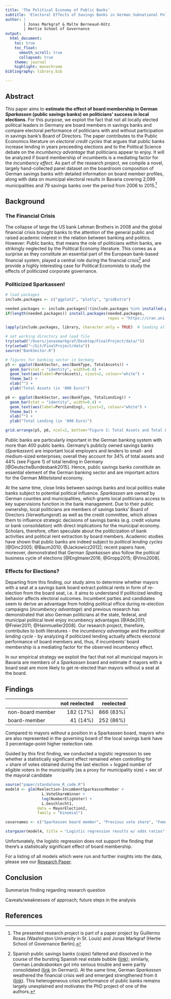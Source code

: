 ```yaml
---
title: 'The Political Economy of Public Banks'
subtitle: 'Electoral Effects of Savings Banks in German Subnational Politics - The Case of Bavaria'
author: |
        | Jonas Markgraf & Malte Berneaud-Kötz
        | Hertie School of Governance
output: 
  html_document:
    toc: true
    toc_float:
      smooth_scroll: true
      collapsed: true
    theme: journal
    highlight: monochrome
bibliography: library.bib

---
```


## Abstract

This paper aims to **estimate the effect of board membership in German *Sparkassen* (public savings banks) on politicians' success in local elections**. For this purpose, we exploit the fact that not all locally elected political leaders in Germany are board members in savings banks and compare electoral performance of politicians with and without participation in savings bank’s Board of Directors.
The paper contributes to the Public Economics literature on *electoral credit cycles* that argues that public banks increase lending in years preceeding elections and to the Political Science debate on the *incumbency advantage* that politicians appear to enjoy. It will be analyzed if board membership of incumbents is a mediating factor for the *incumbency effect*.
As part of the research project, we compile a novel, largely hand-collected panel dataset on the boardroom composition of German savings banks with detailed information on board member profiles, along with data on municipal electoral results in Bavaria covering 2,099 municipalities and 79 savings banks over the period from 2006 to 2015.[^1]

## Background
### The Financial Crisis
The collapse of large the US bank Lehman Brothers in 2008 and the global financial crisis brought banks to the attention of the general public and raised academic interest in the relation between banking and politics. However: Public banks, that means the role of politicians *within* banks, are strikingly neglected by the Political Economy literature. This comes as a surprise as they constitute an essential part of the European bank-based financial system, played a central role during the financial crisis[^2] and provide a highly interesting case for Political Economists to study the effects of politicized corporate governance.

### Politicized Sparkassen!

```r
# load packages
include.packages <- c("ggplot2", "plotly", "gridExtra")

needed.packages <- include.packages[!(include.packages %in% installed.packages()[, "Package"])]
if(length(needed.packages)) install.packages(needed.packages, 
                                             repos = "https://cran.uni-muenster.de/")

lapply(include.packages, library, character.only = TRUE)  # loading all packages at once

# set working directory and load file
try(setwd("/Users/jonasmarkgraf/Desktop/FinalProject/data/"))
try(setwd("~/Git/FinalProject/data"))
source("BankSector.R")

# figures for banking sector in Germany
p5 <- ggplot(BankSector, aes(BankType, TotalAssets)) +
  geom_bar(stat = "identity", width=0.4) +
  geom_text(aes(label=PercAssets), vjust=2, colour="white") +
  theme_bw() +
  xlab("") +
  ylab("Total Assets (in '000 Euro)")

p6 <- ggplot(BankSector, aes(BankType, TotalLending)) +
  geom_bar(stat = "identity", width=0.4) +
  geom_text(aes(label=PercLending), vjust=2, colour="white") +
  theme_bw() +
  xlab("") +
  ylab("Total Lending (in '000 Euro)")
```


```r

grid.arrange(p5, p6, ncol=2, bottom="Figure 1: Total Assets and Total Lending in German Banking System")
```

Public banks are particularly important in the German banking system with more than 400 public banks. Germany's publicly owned savings banks (*Sparkassen*) are important local employers and lenders to small- and medium-sized enterprises; overall they account for 34% of total assets and 44% (see Figure 1) of total lending in Germany [@DeutscheBundesbank2015]. Hence, public savings banks constitute an essential element of the German banking sector and are important actors for the German *Mittelstand* economy.

At the same time, close links between savings banks and local politics make banks subject to potential political influence. *Sparkassen* are owned by German counties and municipalities, which grants local politicians access to key supervisions function in the bank management. Due to their public ownership, local politicians are members of savings banks' Board of Directors (*Verwaltungsrat*) as well as the credit committee, which allows them to influence strategic decisions of savings banks (e.g. credit volume or bank consolidation) with direct implications for the municipal economy. Scholars, therefore, often speculate about the politicization of bank activities and political rent extraction by board members. Academic studies have shown that public banks are indeed subject to *political lending cycles* [@Dinc2005; @Baum2010; @Jackowicz2012]; recent papers have, moreover, demonstrated that German *Sparkassen* also follow the political business cycle of elections [@Englmaier2016; @Gropp2015; @Vins2008]. 

### Effects for Elections?

Departing from this finding, our study aims to determine whether mayors with a seat at a savings bank board extract political rents in form of re-election from the board seat, i.e. it aims to understand if politicized lending behavior affects electoral outcomes. Incumbent parties and candidates seem to derive an advantage from holding political office during re-election campaigns (*incumbency advantage*) and previous research has demonstrated that also German politicians at the state, federal, and municipal political level enjoy incumbency advantages [@Ade2011; @Freier2011; @Hainmueller2008]. Our research project, therefore, contributes to both literatures - the *incumbency advantage* and the *political lending cycle* - by analyzing if politicized lending actually affects electoral performance of board members and, thus, if incumbents' board membership is a mediating factor for the observed incumbency effect.

In our empirical strategy we exploit the fact that not all municipal mayors in Bavaria are members of a *Sparkassen* board and estimate if mayors with a board seat are more likely to get re-elected than mayors without a seat at the board.

## Findings

                    not reelected   reelected
------------------ --------------  ----------
  non-board member      182 (17%)   866 (83%)
      board-member       41 (14%)   252 (86%)

Compared to mayors without a position in a Sparkassen board, mayors who are also represented in the governing board of the local savings bank have 3 percentage-point higher reelection rate. 

Guided by this first finding, we conducted a logistic regression to see whether a statistically significant effect remained when controlling for  
 + share of votes obtained during the last election
 + logged number of eligible voters in the municipality (as a proxy for municipality size)
 + sex of the mayoral candidate  
 
 
```r
source("paper/standalone_R_code.R")
model4 <- glm(Reelection~IncumbentSparkassenMember +
                L.VoteShareWinner +
                log(NumberEligVoter) +
                L.Geschlecht1,
              data = MayorElection2,
              family = "binomial")

covarnames <- c("Sparkassen board member", "Previous vote share", "Female", "Number eligible voters")
```

```r
stargazer(model4, title = "Logistic regression results w/ odds ratios", dep.var.labels = "reelection of mayor", covariate.labels = covarnames, header = FALSE, single.row = TRUE, apply.coef = exp, t.auto = F, p.auto = F, report = "vcp*", digits = 2, keep.stat = c("n", "ll", "rsq"), type = "html")
```

Unfortunately, the logistic regression does not support the finding that there's a statistically significant effect of board membership. 

For a listing of all models which were run and further insights into the data, please see our [Research Paper](https://github.com/mberneaud/FinalProject/blob/master/paper/FinalPaper.pdf). 

## Conclusion

Summarize finding regarding research question

Caveats/weaknesses of approach; future steps in the analysis

## References

[^1]: The presented research project is part of a paper project by Guillermo Rosas (Washington University in St. Louis) and Jonas Markgraf (Hertie School of Governance Berlin).

[^2]: Spanish public savings banks (*cajas*) faltered and dissolved in the course of the bursting Spanish real estate bubble ([link](http://voxeu.org/article/five-lessons-spanish-cajas-debacle-new-euro-wide-supervisor)); similarly, German *Landesbanken* got into serious trouble and were partly consolidated ([link](http://www.sueddeutsche.de/geld/fehlspekulationen-der-landesbanken-chronologie-einer-krise-1.283250) (in German)). At the same time, German *Sparkassen* weathered the financial crisis well and emerged strengthened from it ([link](http://www.telegraph.co.uk/finance/financialcrisis/3190674/Financial-crisis-boosts-German-banks.html)). This heterogeneous crisis performance of public banks remains largely unexplained and motivates the PhD project of one of the authors.